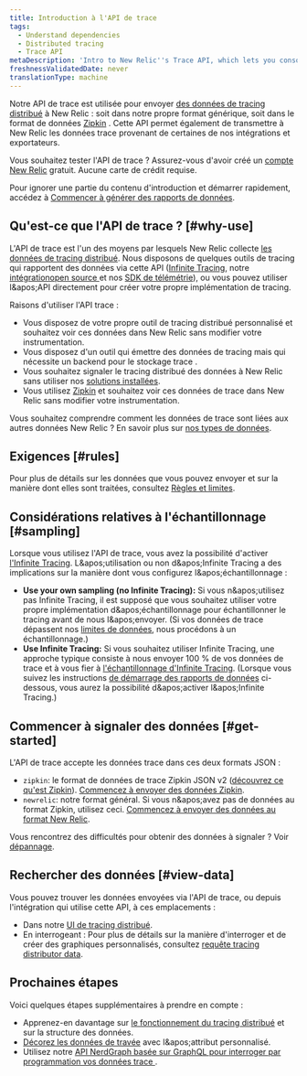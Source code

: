 ```yaml
---
title: Introduction à l'API de trace
tags:
  - Understand dependencies
  - Distributed tracing
  - Trace API
metaDescription: 'Intro to New Relic''s Trace API, which lets you consolidate multiple sources of distributed tracing data in New Relic.'
freshnessValidatedDate: never
translationType: machine
---
```


Notre API de trace est utilisée pour envoyer [des données de tracing distribué](/docs/understand-dependencies/distributed-tracing/get-started/introduction-distributed-tracing#definition) à New Relic : soit dans notre propre format générique, soit dans le format de données [Zipkin](https://zipkin.io/) . Cette API permet également de transmettre à New Relic les données trace provenant de certaines de nos intégrations et exportateurs.

Vous souhaitez tester l'API de trace ? Assurez-vous d'avoir créé un [compte New Relic](https://newrelic.com/signup) gratuit. Aucune carte de crédit requise.

Pour ignorer une partie du contenu d'introduction et démarrer rapidement, accédez à [Commencer à générer des rapports de données](#get-started).

## Qu'est-ce que l'API de trace ? [#why-use]

L'API de trace est l'un des moyens par lesquels New Relic collecte [les données de tracing distribué](/docs/understand-dependencies/distributed-tracing/get-started/introduction-distributed-tracing). Nous disposons de quelques outils de tracing qui rapportent des données via cette API ([Infinite Tracing](/docs/understand-dependencies/distributed-tracing/infinite-tracing/introduction-infinite-tracing), notre [intégrationopen source ](/docs/data-ingest-apis/get-data-new-relic/new-relic-sdks/telemetry-sdks-send-custom-telemetry-data-new-relic#external-data)et nos [SDK de télémétrie](/docs/telemetry-sdks-send-custom-telemetry-data-new-relic)), ou vous pouvez utiliser l&amp;apos;API directement pour créer votre propre implémentation de tracing.

Raisons d'utiliser l'API trace :

* Vous disposez de votre propre outil de tracing distribué personnalisé et souhaitez voir ces données dans New Relic sans modifier votre instrumentation.
* Vous disposez d'un outil qui émettre des données de tracing mais qui nécessite un backend pour le stockage trace .
* Vous souhaitez signaler le tracing distribué des données à New Relic sans utiliser nos [solutions installées](/docs/understand-dependencies/distributed-tracing/enable-configure/enable-distributed-tracing).
* Vous utilisez [Zipkin](https://zipkin.io/) et souhaitez voir ces données de trace dans New Relic sans modifier votre instrumentation.

Vous souhaitez comprendre comment les données de trace sont liées aux autres données New Relic ? En savoir plus sur [nos types de données](/docs/using-new-relic/data/understand-data/new-relic-data-types).

## Exigences [#rules]

Pour plus de détails sur les données que vous pouvez envoyer et sur la manière dont elles sont traitées, consultez [Règles et limites](/docs/apm/distributed-tracing/trace-api/trace-api-endpoint-requirements-limits).

## Considérations relatives à l'échantillonnage [#sampling]

Lorsque vous utilisez l'API de trace, vous avez la possibilité d'activer [l'Infinite Tracing](/docs/understand-dependencies/distributed-tracing/infinite-tracing/introduction-infinite-tracing). L&amp;apos;utilisation ou non d&amp;apos;Infinite Tracing a des implications sur la manière dont vous configurez l&amp;apos;échantillonnage :

* <DNT>**Use your own sampling (no Infinite Tracing):**</DNT> Si vous n&amp;apos;utilisez pas Infinite Tracing, il est supposé que vous souhaitez utiliser votre propre implémentation d&amp;apos;échantillonnage pour échantillonner le tracing avant de nous l&amp;apos;envoyer. (Si vos données de trace dépassent nos [limites de données](/docs/understand-dependencies/distributed-tracing/trace-api/trace-api-general-requirements-limits), nous procédons à un échantillonnage.)
* <DNT>**Use Infinite Tracing:**</DNT> Si vous souhaitez utiliser Infinite Tracing, une approche typique consiste à nous envoyer 100 % de vos données de trace et à vous fier à [l'échantillonnage d'Infinite Tracing](/docs/understand-dependencies/distributed-tracing/get-started/how-new-relic-distributed-tracing-works#tail-based). (Lorsque vous suivez les instructions [de démarrage des rapports de données](#get-started) ci-dessous, vous aurez la possibilité d&amp;apos;activer l&amp;apos;Infinite Tracing.)

## Commencer à signaler des données [#get-started]

L'API de trace accepte les données trace dans ces deux formats JSON :

* `zipkin`: le format de données de trace Zipkin JSON v2 ([découvrez ce qu'est Zipkin](https://zipkin.io)). [Commencez à envoyer des données Zipkin](/docs/apm/distributed-tracing/trace-api/report-zipkin-format-traces-trace-api).
* `newrelic`: notre format général. Si vous n&amp;apos;avez pas de données au format Zipkin, utilisez ceci. [Commencez à envoyer des données au format New Relic](/docs/apm/distributed-tracing/trace-api/report-new-relic-format-traces-trace-api).

Vous rencontrez des difficultés pour obtenir des données à signaler ? Voir [dépannage](/docs/apm/distributed-tracing/trace-api/troubleshooting-missing-trace-api-data).

## Rechercher des données [#view-data]

Vous pouvez trouver les données envoyées via l'API de trace, ou depuis l'intégration qui utilise cette API, à ces emplacements :

* Dans notre [UI de tracing distribué](/docs/understand-dependencies/distributed-tracing/ui-data/additional-distributed-tracing-features-new-relic-one#find-data).
* En interrogeant : Pour plus de détails sur la manière d'interroger et de créer des graphiques personnalisés, consultez [requête tracing distributor data](/docs/understand-dependencies/distributed-tracing/ui-data/query-distributed-trace-data).

## Prochaines étapes

Voici quelques étapes supplémentaires à prendre en compte :

* Apprenez-en davantage sur [le fonctionnement du tracing distribué](/docs/understand-dependencies/distributed-tracing/get-started/how-new-relic-distributed-tracing-works) et sur la structure des données.
* [Décorez les données de travée](/docs/understand-dependencies/distributed-tracing/trace-api/trace-api-decorate-spans-attributes) avec l&amp;apos;attribut personnalisé.
* Utilisez notre [API NerdGraph basée sur GraphQL pour interroger par programmation vos données trace ](/docs/apis/graphql-api/tutorials/query-distributed-trace-data-using-graphql-api).